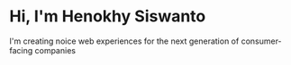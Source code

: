 # Hi, I'm Henokhy Siswanto

I'm creating noice web experiences for the next generation of consumer-facing companies
